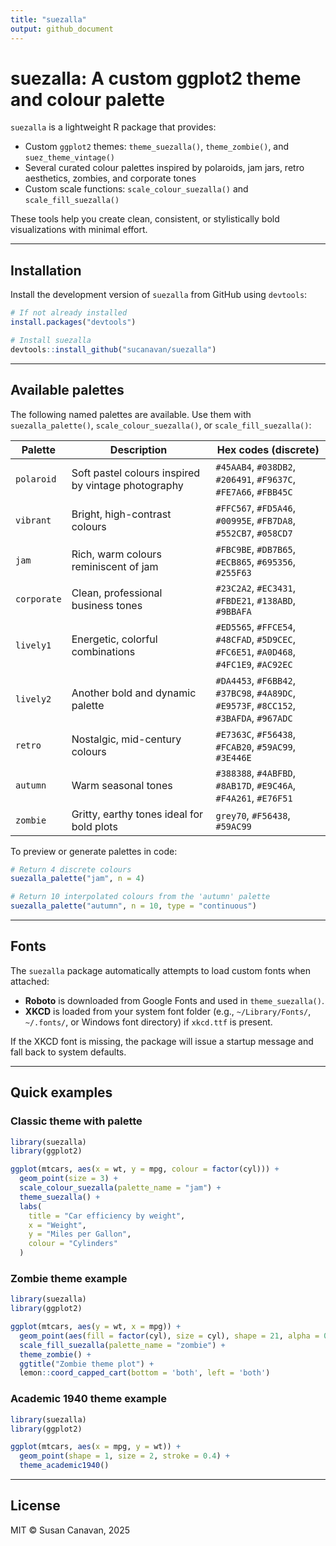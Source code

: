 ```yaml
---
title: "suezalla"
output: github_document
---
```


# suezalla: A custom ggplot2 theme and colour palette

`suezalla` is a lightweight R package that provides:

- Custom `ggplot2` themes: `theme_suezalla()`, `theme_zombie()`, and `suez_theme_vintage()`
- Several curated colour palettes inspired by polaroids, jam jars, retro aesthetics, zombies, and corporate tones
- Custom scale functions: `scale_colour_suezalla()` and `scale_fill_suezalla()`

These tools help you create clean, consistent, or stylistically bold visualizations with minimal effort.

---

## Installation

Install the development version of `suezalla` from GitHub using `devtools`:

```r
# If not already installed
install.packages("devtools")

# Install suezalla
devtools::install_github("sucanavan/suezalla")
```

---

## Available palettes

The following named palettes are available. Use them with `suezalla_palette()`, `scale_colour_suezalla()`, or `scale_fill_suezalla()`:

| Palette     | Description                                          | Hex codes (discrete)                      |
|-------------|------------------------------------------------------|-------------------------------------------|
| `polaroid`  | Soft pastel colours inspired by vintage photography | `#45AAB4`, `#038DB2`, `#206491`, `#F9637C`, `#FE7A66`, `#FBB45C` |
| `vibrant`   | Bright, high-contrast colours                        | `#FFC567`, `#FD5A46`, `#00995E`, `#FB7DA8`, `#552CB7`, `#058CD7` |
| `jam`       | Rich, warm colours reminiscent of jam                | `#FBC9BE`, `#DB7B65`, `#ECB865`, `#695356`, `#255F63` |
| `corporate` | Clean, professional business tones                   | `#23C2A2`, `#EC3431`, `#FBDE21`, `#138ABD`, `#9BBAFA` |
| `lively1`   | Energetic, colorful combinations                     | `#ED5565`, `#FFCE54`, `#48CFAD`, `#5D9CEC`, `#FC6E51`, `#A0D468`, `#4FC1E9`, `#AC92EC` |
| `lively2`   | Another bold and dynamic palette                     | `#DA4453`, `#F6BB42`, `#37BC98`, `#4A89DC`, `#E9573F`, `#8CC152`, `#3BAFDA`, `#967ADC` |
| `retro`     | Nostalgic, mid-century colours                       | `#E7363C`, `#F56438`, `#FCAB20`, `#59AC99`, `#3E446E` |
| `autumn`    | Warm seasonal tones                                  | `#388388`, `#4ABFBD`, `#8AB17D`, `#E9C46A`, `#F4A261`, `#E76F51` |
| `zombie`    | Gritty, earthy tones ideal for bold plots            | `grey70`, `#F56438`, `#59AC99` |

To preview or generate palettes in code:

```r
# Return 4 discrete colours
suezalla_palette("jam", n = 4)

# Return 10 interpolated colours from the 'autumn' palette
suezalla_palette("autumn", n = 10, type = "continuous")
```

---

## Fonts

The `suezalla` package automatically attempts to load custom fonts when attached:

- **Roboto** is downloaded from Google Fonts and used in `theme_suezalla()`.
- **XKCD** is loaded from your system font folder (e.g., `~/Library/Fonts/`, `~/.fonts/`, or Windows font directory) if `xkcd.ttf` is present.

If the XKCD font is missing, the package will issue a startup message and fall back to system defaults.

---

## Quick examples

### Classic theme with palette

```r
library(suezalla)
library(ggplot2)

ggplot(mtcars, aes(x = wt, y = mpg, colour = factor(cyl))) +
  geom_point(size = 3) +
  scale_colour_suezalla(palette_name = "jam") +
  theme_suezalla() +
  labs(
    title = "Car efficiency by weight",
    x = "Weight",
    y = "Miles per Gallon",
    colour = "Cylinders"
  )
```

### Zombie theme example

```r
library(suezalla)
library(ggplot2)

ggplot(mtcars, aes(y = wt, x = mpg)) + 
  geom_point(aes(fill = factor(cyl), size = cyl), shape = 21, alpha = 0.8) + 
  scale_fill_suezalla(palette_name = "zombie") + 
  theme_zombie() +
  ggtitle("Zombie theme plot") +
  lemon::coord_capped_cart(bottom = 'both', left = 'both')
```


### Academic 1940 theme example

```r
library(suezalla)
library(ggplot2)

ggplot(mtcars, aes(x = mpg, y = wt)) +
  geom_point(shape = 1, size = 2, stroke = 0.4) +
  theme_academic1940()
```

---

## License

MIT © Susan Canavan, 2025
